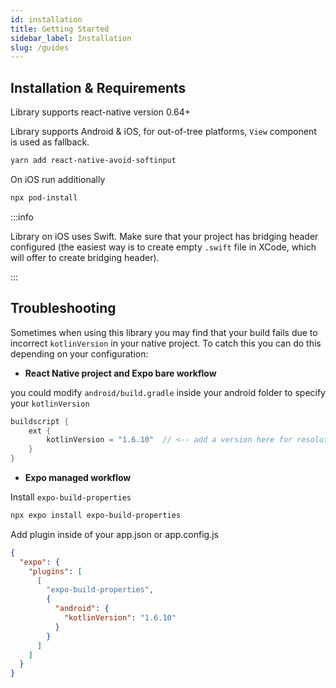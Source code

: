 ```yaml
---
id: installation
title: Getting Started
sidebar_label: Installation
slug: /guides
---
```


## Installation & Requirements

Library supports react-native version 0.64+

Library supports Android & iOS, for out-of-tree platforms, `View` component is used as fallback.

```sh
yarn add react-native-avoid-softinput
```

On iOS run additionally

```sh
npx pod-install
```

:::info

Library on iOS uses Swift. Make sure that your project has bridging header configured (the easiest way is to create empty `.swift` file in XCode, which will offer to create bridging header).

:::

## Troubleshooting

Sometimes when using this library you may find that your build fails due to incorrect `kotlinVersion` in your native project. To catch this you can do this depending on your configuration:

- **React Native project and Expo bare workflow**

you could modify `android/build.gradle` inside your android folder to specify your `kotlinVersion`

```java
buildscript {
    ext {
        kotlinVersion = "1.6.10"  // <-- add a version here for resolution
    }
}
```

- **Expo managed workflow**

Install `expo-build-properties`

```sh
npx expo install expo-build-properties
```

Add plugin inside of your app.json or app.config.js

```json
{
  "expo": {
    "plugins": [
      [
        "expo-build-properties",
        {
          "android": {
            "kotlinVersion": "1.6.10"
          }
        }
      ]
    ]
  }
}
```
